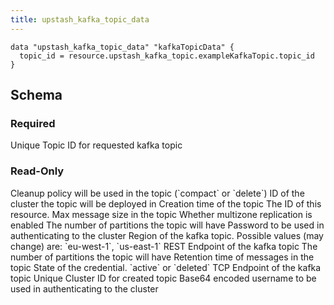 ```yaml
---
title: upstash_kafka_topic_data
---
```


<RequestExample>

```hcl example.tf
data "upstash_kafka_topic_data" "kafkaTopicData" {
  topic_id = resource.upstash_kafka_topic.exampleKafkaTopic.topic_id
}
```

</RequestExample>

## Schema

### Required

<ParamField query="topic_id" type="string" required>
  Unique Topic ID for requested kafka topic
</ParamField>

### Read-Only

<ParamField query="cleanup_policy" type="string">
  Cleanup policy will be used in the topic (`compact` or `delete`)
</ParamField>

<ParamField query="cluster_id" type="string">
  ID of the cluster the topic will be deployed in
</ParamField>

<ParamField query="creation_time" type="number">
  Creation time of the topic
</ParamField>

<ParamField query="id" type="string">
  The ID of this resource.
</ParamField>

<ParamField query="max_message_size" type="map(string)">
  Max message size in the topic
</ParamField>

<ParamField query="multizone" type="bool">
  Whether multizone replication is enabled
</ParamField>

<ParamField query="partitions" type="map(string)">
  The number of partitions the topic will have
</ParamField>

<ParamField query="password" type="string">
  Password to be used in authenticating to the cluster
</ParamField>

<ParamField query="region" type="string">
  Region of the kafka topic. Possible values (may change) are: `eu-west-1`,
  `us-east-1`
</ParamField>

<ParamField query="rest_endpoint" type="string">
  REST Endpoint of the kafka topic
</ParamField>

<ParamField query="retention_size" type="number">
  The number of partitions the topic will have
</ParamField>

<ParamField query="retention_time" type="string">
  Retention time of messages in the topic
</ParamField>

<ParamField query="state" type="string">
  State of the credential. `active` or `deleted`
</ParamField>

<ParamField query="tcp_endpoint" type="string">
  TCP Endpoint of the kafka topic
</ParamField>

<ParamField query="topic_id" type="string">
  Unique Cluster ID for created topic
</ParamField>

<ParamField query="username" type="string">
  Base64 encoded username to be used in authenticating to the cluster
</ParamField>
